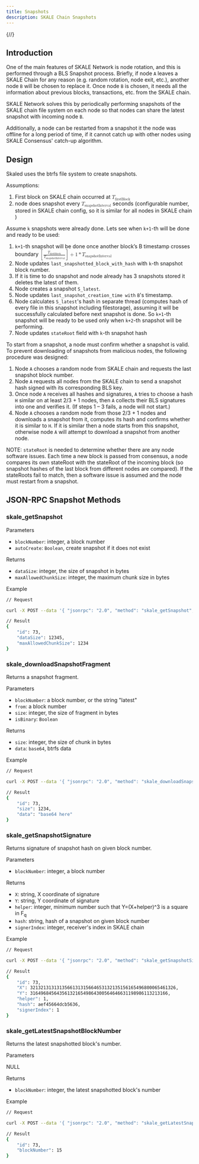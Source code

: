 ```yaml
---
title: Snapshots
description: SKALE Chain Snapshots
---
```


{/*<!-- SPDX-License-Identifier: (GPL-3.0-only OR CC-BY-4.0) -->*/}

## Introduction

One of the main features of SKALE Network is node rotation, and this is performed through a BLS Snapshot process. Briefly, if node `A` leaves a SKALE Chain for any reason (e.g. random rotation, node exit, etc.), another node `B` will be chosen to replace it.  Once node `B` is chosen, it needs all the information about previous blocks, transactions, etc. from the SKALE chain. 

SKALE Network solves this by periodically performing snapshots of the SKALE chain file system on each node so that nodes can share the latest snapshot with incoming node `B`.

Additionally, a node can be restarted from a snapshot it the node was offline for a long period of time, if it cannot catch up with other nodes using SKALE Consensus' catch-up algorithm.

## Design

Skaled uses the btrfs file system to create snapshots.

Assumptions:
1. First block on SKALE chain occurred at <math display="inline"><msub><mi>T</mi><mi>firstBlock</mi></msub></math>
2. node does snapshot every <math display="inline"><msub><mi>T</mi><mi>snapshotInterval</mi></msub></math>
seconds (configurable number, stored in SKALE chain config, so it is similar for all nodes in SKALE chain )

Assume `k` snapshots were already done. Lets see when `k+1`-th will be done and ready to be used:
1. `k+1`-th snapshot will be done once another block’s B timestamp crosses boundary <math display="inline"><mo>[</mo><mfrac><msub><mi>T</mi><mi>firstBlock</mi></msub><msub><mi>T</mi><mi>snapshotInterval</mi></msub></mfrac><mo>]</mo><mo>+</mo><mn>1</mn><mo>\*</mo><msub><mi>T</mi><mi>snapshotInterval</mi></msub></math>
2. Node updates `last_snapshotted_block_with_hash` with `k`-th snapshot block number.
3. If it is time to do snapshot and node already has 3 snapshots stored it deletes the latest of them.
4. Node creates a snapshot `S_latest`.
5. Node updates `last_snapshot_creation_time with` `B`'s timestamp.
6. Node calculates `S_latest`'s hash in separate thread (computes hash of every file in this snapshot including filestorage), assuming it will be successfully calculated before next snapshot is done. So `k+1`-th snapshot will be ready to be used only when `k+2`-th snapshot will be performing.
7. Node updates `stateRoot` field with `k`-th snapshot hash

To start from a snapshot, a node must confirm whether a snapshot is valid. To prevent downloading of snapshots from malicious nodes, the following procedure was designed:

1.  Node `A` chooses a random node from SKALE chain and requests the last snapshot block number.
2.  Node `A` requests all nodes from the SKALE chain to send a snapshot hash signed with its corresponding BLS key.
3.  Once node `A` receives all hashes and signatures, `A` tries to choose a hash `H` similar on at least 2/3 + 1 nodes, then `A` collects their BLS signatures into one and verifies it. (If steps 1 – 3 fails, a node will not start.)
4.  Node `A` chooses a random node from those 2/3 + 1 nodes and downloads a snapshot from it, computes its hash and confirms whether it is similar to `H`. If it is similar then a node starts from this snapshot, otherwise node `A` will attempt to download a snapshot from another node.

NOTE: `stateRoot` is needed to determine whether there are any node software issues. Each time a new block is passed from consensus, a node compares its own stateRoot with the stateRoot of the incoming block (so snapshot hashes of the last block from different nodes are compared). If the stateRoots fail to match, then a software issue is assumed and the node must restart from a snapshot.

## JSON-RPC Snapshot Methods

### skale_getSnapshot

Parameters

-   `blockNumber`: integer, a block number
-   `autoCreate`: `Boolean`, create snapshot if it does not exist

Returns

-   `dataSize`: integer, the size of snapshot in bytes
-   `maxAllowedChunkSize`: integer, the maximum chunk size in bytes

Example

```sh
// Request

curl -X POST --data '{ "jsonrpc": "2.0", "method": "skale_getSnapshot", "params": { "blockNumber": 68,  "autoCreate": false }, "id": 73 }'

// Result
{ 
    "id": 73,
    "dataSize": 12345,
    "maxAllowedChunkSize": 1234
}
```

### skale_downloadSnapshotFragment

Returns a snapshot fragment.

Parameters

-   `blockNumber`: a block number, or the string "latest"
-   `from`: a block number
-   `size`: integer, the size of fragment in bytes
-   `isBinary`: `Boolean`

Returns

-   `size`: integer, the size of chunk in bytes
-   `data`: `base64`, btrfs data

Example

```sh
// Request

curl -X POST --data '{ "jsonrpc": "2.0", "method": "skale_downloadSnapshotFragment", "params": { "blockNumber": "latest", "from": 0, "size": 1024, "isBinary": false }, "id": 73 }'

// Result
{ 
    "id": 73,
    "size": 1234,
    "data": "base64 here"
}
```

### skale_getSnapshotSignature

Returns signature of snapshot hash on given block number.

Parameters

-   `blockNumber`: integer, a block number

Returns

-   `X`: string, X coordinate of signature
-   `Y`: string, Y coordinate of signature
-   `helper`: integer, minimum number such that Y=(X+helper)^3 is a square in F<sub>q</sub>
-   `hash`: string, hash of a snapshot on given block number
-   `signerIndex`: integer, receiver's index in SKALE chain

Example

```sh
// Request

curl -X POST --data '{ "jsonrpc": "2.0", "method": "skale_getSnapshotSignature", "params": [ 14 ], "id": 73 }'

// Result
{ 
    "id": 73,
    "X": 3213213131313566131315664653132135156165496800065461326,
    "Y": 3164968456435613216549864300564646631198986113213166,
    "helper": 1,
    "hash": aef45664dcb5636,
    "signerIndex": 1
}
```

### skale_getLatestSnapshotBlockNumber

Returns the latest snapshotted block's number.

Parameters

NULL

Returns

-   `blockNumber`: integer, the latest snapshotted block's number

Example

```sh
// Request

curl -X POST --data '{ "jsonrpc": "2.0", "method": "skale_getLatestSnapshotBlockNumber", "params": { }, "id": 73 }'

// Result
{ 
    "id": 73,
    "blockNumber": 15
}
```